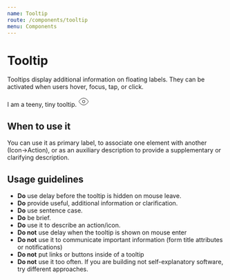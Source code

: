 ```yaml
---
name: Tooltip
route: /components/tooltip
menu: Components
---
```



# Tooltip

Tooltips display additional information on floating labels.
They can be activated when users hover, focus, tap, or click.

<Playground>
  <TooltipContainer>
    <Tooltip>I am a teeny, tiny tooltip.</Tooltip>
    <svg
      xmlns="http://www.w3.org/2000/svg"
      width="24"
      height="24"
      viewBox="0 0 24 24"
      fill="none"
      stroke="currentColor"
      strokeWidth="2"
      strokeLinecap="round"
      strokeLinejoin="round"
      className="feather feather-eye"
    >
      <path d="M1 12s4-8 11-8 11 8 11 8-4 8-11 8-11-8-11-8z" />
      <circle cx="12" cy="12" r="3" />
    </svg>
  </TooltipContainer>
</Playground>

## When to use it

You can use it as primary label, to associate one element with another (Icon→Action), or
as an auxiliary description to provide a supplementary or clarifying description.

## Usage guidelines

- **Do** use delay before the tooltip is hidden on mouse leave.
- **Do** provide useful, additional information or clarification.
- **Do** use sentence case.
- **Do** be brief.
- **Do** use it to describe an action/icon.
- **Do not** use delay when the tooltip is shown on mouse enter
- **Do not** use it to communicate important information (form title attributes or notifications)
- **Do not** put links or buttons inside of a tooltip
- **Do not** use it too often. If you are building not self-explanatory software, try different approaches.
